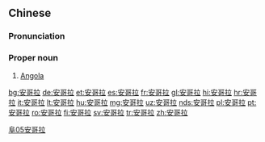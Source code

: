 ==Chinese==
{{zh-forms|gloss=-}}

===Pronunciation===
{{zh-pron
|m=Āngēlā
|c=on1 go1 laai1
|mn=qz,xm,zz:An-ko-la/tw:An-ko-lá
|cat=pn
}}

===Proper noun===
{{zh-proper noun}}

# [[Angola]]

[[Category:zh:Countries|阜05安哥拉]]

[[bg:安哥拉]]
[[de:安哥拉]]
[[et:安哥拉]]
[[es:安哥拉]]
[[fr:安哥拉]]
[[gl:安哥拉]]
[[hi:安哥拉]]
[[hr:安哥拉]]
[[it:安哥拉]]
[[lt:安哥拉]]
[[hu:安哥拉]]
[[mg:安哥拉]]
[[uz:安哥拉]]
[[nds:安哥拉]]
[[pl:安哥拉]]
[[pt:安哥拉]]
[[ro:安哥拉]]
[[fi:安哥拉]]
[[sv:安哥拉]]
[[tr:安哥拉]]
[[zh:安哥拉]]